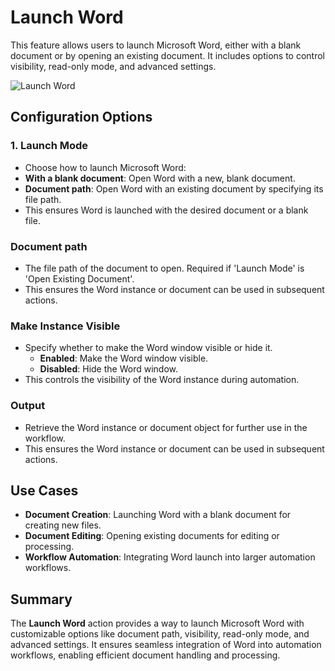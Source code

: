 # Launch Word  

This feature allows users to launch Microsoft Word, either with a blank document or by opening an existing document. It includes options to control visibility, read-only mode, and advanced settings.  

![Launch Word](../../../assets/word/launch-word.png)  

## Configuration Options 

### 1. Launch Mode
-  Choose how to launch Microsoft Word:  
  - **With a blank document**: Open Word with a new, blank document.  
  - **Document path**: Open Word with an existing document by specifying its file path.  
- This ensures Word is launched with the desired document or a blank file.  

### Document path
  -  The file path of the document to open. Required if 'Launch Mode' is 'Open Existing Document'.
  - This ensures the Word instance or document can be used in subsequent actions.  

### Make Instance Visible
- Specify whether to make the Word window visible or hide it.  
  - **Enabled**: Make the Word window visible.  
  - **Disabled**: Hide the Word window.  
- This controls the visibility of the Word instance during automation.  

### **Output**   
-  Retrieve the Word instance or document object for further use in the workflow.  
- This ensures the Word instance or document can be used in subsequent actions.  

## Use Cases  
- **Document Creation**: Launching Word with a blank document for creating new files.  
- **Document Editing**: Opening existing documents for editing or processing.  
- **Workflow Automation**: Integrating Word launch into larger automation workflows.  

## Summary  
The **Launch Word** action provides a way to launch Microsoft Word with customizable options like document path, visibility, read-only mode, and advanced settings. It ensures seamless integration of Word into automation workflows, enabling efficient document handling and processing.